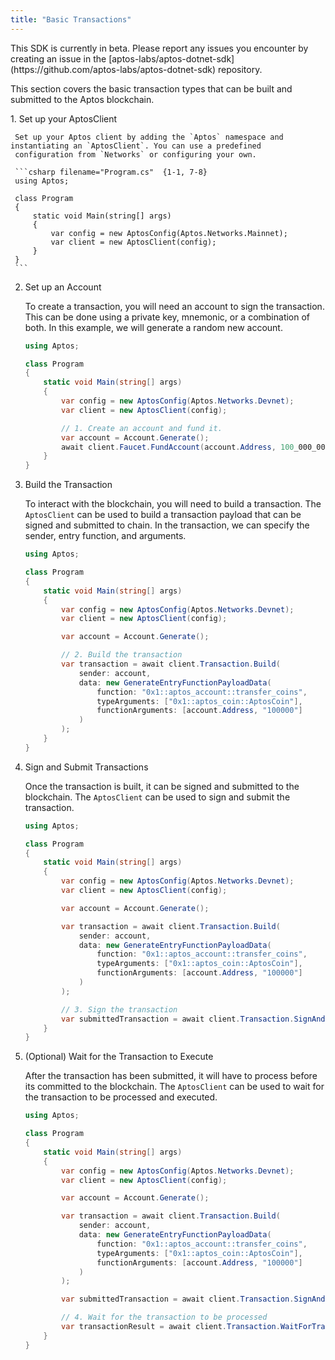 ```yaml
---
title: "Basic Transactions"
---
```


<Aside type="caution" emoji="❗">
  This SDK is currently in beta. Please report any issues you encounter by
  creating an issue in the
  [aptos-labs/aptos-dotnet-sdk](https://github.com/aptos-labs/aptos-dotnet-sdk)
  repository.
</Aside>


This section covers the basic transaction types that can be built and submitted to the Aptos blockchain.

<Steps>
  1. Set up your AptosClient

     Set up your Aptos client by adding the `Aptos` namespace and instantiating an `AptosClient`. You can use a predefined
     configuration from `Networks` or configuring your own.

     ```csharp filename="Program.cs"  {1-1, 7-8}
     using Aptos;

     class Program
     {
         static void Main(string[] args)
         {
             var config = new AptosConfig(Aptos.Networks.Mainnet);
             var client = new AptosClient(config);
         }
     }
     ```

  2. Set up an Account

     To create a transaction, you will need an account to sign the transaction. This can be done using a private key,
     mnemonic, or a combination of both. In this example, we will generate a random new account.

     ```csharp filename="Program.cs" {10-12}
     using Aptos;

     class Program
     {
         static void Main(string[] args)
         {
             var config = new AptosConfig(Aptos.Networks.Devnet);
             var client = new AptosClient(config);

             // 1. Create an account and fund it.
             var account = Account.Generate();
             await client.Faucet.FundAccount(account.Address, 100_000_000);
         }
     }
     ```

  3. Build the Transaction

     To interact with the blockchain, you will need to build a transaction. The `AptosClient` can be
     used to build a transaction payload that can be signed and submitted to chain. In the transaction,
     we can specify the sender, entry function, and arguments.

     ```csharp filename="Program.cs" {12-20}
     using Aptos;

     class Program
     {
         static void Main(string[] args)
         {
             var config = new AptosConfig(Aptos.Networks.Devnet);
             var client = new AptosClient(config);

             var account = Account.Generate();

             // 2. Build the transaction
             var transaction = await client.Transaction.Build(
                 sender: account,
                 data: new GenerateEntryFunctionPayloadData(
                     function: "0x1::aptos_account::transfer_coins",
                     typeArguments: ["0x1::aptos_coin::AptosCoin"],
                     functionArguments: [account.Address, "100000"]
                 )
             );
         }
     }
     ```

  4. Sign and Submit Transactions

     Once the transaction is built, it can be signed and submitted to the blockchain. The `AptosClient` can be
     used to sign and submit the transaction.

     ```csharp filename="Program.cs" {21-22}
     using Aptos;

     class Program
     {
         static void Main(string[] args)
         {
             var config = new AptosConfig(Aptos.Networks.Devnet);
             var client = new AptosClient(config);

             var account = Account.Generate();

             var transaction = await client.Transaction.Build(
                 sender: account,
                 data: new GenerateEntryFunctionPayloadData(
                     function: "0x1::aptos_account::transfer_coins",
                     typeArguments: ["0x1::aptos_coin::AptosCoin"],
                     functionArguments: [account.Address, "100000"]
                 )
             );

             // 3. Sign the transaction
             var submittedTransaction = await client.Transaction.SignAndSubmitTransaction(signer, transaction);
         }
     }
     ```

  5. (Optional) Wait for the Transaction to Execute

     After the transaction has been submitted, it will have to process before its committed to the blockchain. The `AptosClient` can be
     used to wait for the transaction to be processed and executed.

     ```csharp filename="Program.cs" {23-24}
     using Aptos;

     class Program
     {
         static void Main(string[] args)
         {
             var config = new AptosConfig(Aptos.Networks.Devnet);
             var client = new AptosClient(config);

             var account = Account.Generate();

             var transaction = await client.Transaction.Build(
                 sender: account,
                 data: new GenerateEntryFunctionPayloadData(
                     function: "0x1::aptos_account::transfer_coins",
                     typeArguments: ["0x1::aptos_coin::AptosCoin"],
                     functionArguments: [account.Address, "100000"]
                 )
             );

             var submittedTransaction = await client.Transaction.SignAndSubmitTransaction(account, transaction);

             // 4. Wait for the transaction to be processed
             var transactionResult = await client.Transaction.WaitForTransaction(submittedTransaction.Hash);
         }
     }
     ```
</Steps>
